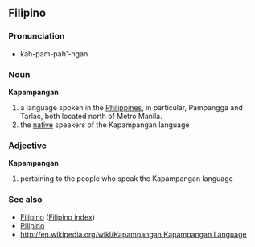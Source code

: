 ==Filipino==
===Pronunciation===
*kah-pam-pah'-ngan

===Noun===
'''Kapampangan'''
#a language spoken in the [[Philippines]], in particular, Pampangga and Tarlac, both located north of Metro Manila.
#the [[native]] speakers of the Kapampangan language

===Adjective===
'''Kapampangan'''
#pertaining to the people who speak the Kapampangan language

===See also===
*[[Filipino]] ([[Wiktionary:Filipino index|Filipino index]])
*[[Pilipino]]
*[[http://en.wikipedia.org/wiki/Kapampangan Kapampangan Language]]